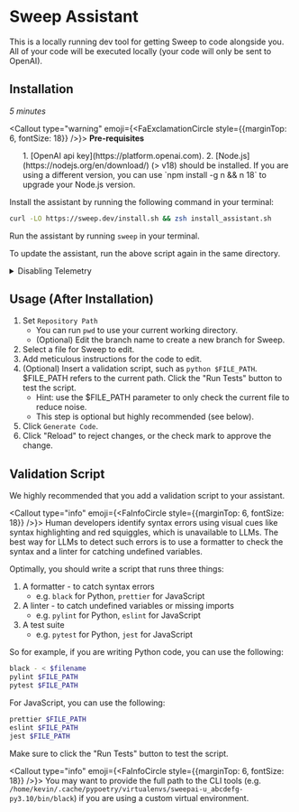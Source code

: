 
# Sweep Assistant

This is a locally running dev tool for getting Sweep to code alongside you. All of your code will be executed locally (your code will only be sent to OpenAI).

## Installation
*5 minutes*

<Callout type="warning" emoji={<FaExclamationCircle style={{marginTop: 6, fontSize: 18}} />}>
**Pre-requisites**
<ol style={{marginTop: 5}}>
1. [OpenAI api key](https://platform.openai.com).
2. [Node.js](https://nodejs.org/en/download/) (> v18) should be installed. If you are using a different version, you can use `npm install -g n && n 18`
 to upgrade your Node.js version.
</ol>
</Callout>

Install the assistant by running the following command in your terminal:

```sh filename="terminal"
curl -LO https://sweep.dev/install.sh && zsh install_assistant.sh
```

Run the assistant by running `sweep` in your terminal.

To update the assistant, run the above script again in the same directory.

<details>
<summary>Disabling Telemetry</summary>
We collect telemetry to improve the assistant, including what types of tasks you're asking Sweep to handle.

To disable telemetry, add `NO_TELEMETRY=true` to your `.env` in your Sweep Assistant directory.

You can find where the Sweep directory is cloned by running `which sweep`. For example, if `which sweep` yields `sweep: aliased to npm start --prefix /home/bob/sweep/platform`, then you would run:

```sh filename="terminal"
cd /home/bob/sweep
echo "NO_TELEMETRY=true" >> platform/.env
```
</details>

## Usage (After Installation)

1. Set `Repository Path`
    - You can run `pwd` to use your current working directory.
    - (Optional) Edit the branch name to create a new branch for Sweep.
2. Select a file for Sweep to edit.
3. Add meticulous instructions for the code to edit.
4. (Optional) Insert a validation script, such as `python $FILE_PATH`. $FILE_PATH refers to the current path. Click the "Run Tests" button to test the script.
    - Hint: use the $FILE_PATH parameter to only check the current file to reduce noise.
    - This step is optional but highly recommended (see below).
5. Click `Generate Code`.
6. Click "Reload" to reject changes, or the check mark to approve the change.

## Validation Script

We highly recommended that you add a validation script to your assistant.

<Callout type="info" emoji={<FaInfoCircle style={{marginTop: 6, fontSize: 18}} />}>
    Human developers identify syntax errors using visual cues like syntax highlighting and red squiggles, which is unavailable to LLMs. The best way for LLMs to detect such errors is to use a formatter to check the syntax and a linter for catching undefined variables.
</Callout>

Optimally, you should write a script that runs three things:
1. A formatter - to catch syntax errors
    - e.g. `black` for Python, `prettier` for JavaScript
2. A linter - to catch undefined variables or missing imports
    - e.g. `pylint` for Python, `eslint` for JavaScript
3. A test suite
    - e.g. `pytest` for Python, `jest` for JavaScript

So for example, if you are writing Python code, you can use the following:

```sh filename="Validation Script"
black - < $filename
pylint $FILE_PATH
pytest $FILE_PATH
```

For JavaScript, you can use the following:
```sh filename="Validation Script"
prettier $FILE_PATH
eslint $FILE_PATH
jest $FILE_PATH
```

Make sure to click the "Run Tests" button to test the script.

<Callout type="info" emoji={<FaInfoCircle style={{marginTop: 6, fontSize: 18}} />}>
  You may want to provide the full path to the CLI tools (e.g. `/home/kevin/.cache/pypoetry/virtualenvs/sweepai-u_abcdefg-py3.10/bin/black`) if you are using a custom virtual environment.
</Callout>
